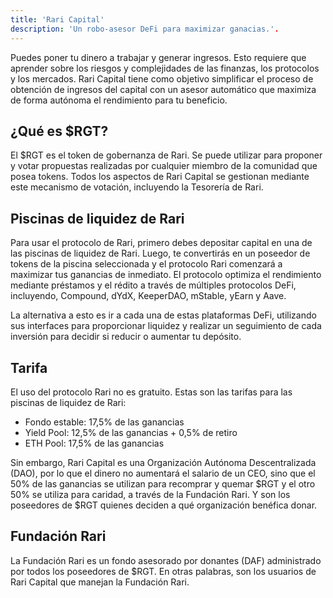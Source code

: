 ```yaml
---
title: 'Rari Capital'
description: 'Un robo-asesor DeFi para maximizar ganacias.'.
---
```


Puedes poner tu dinero a trabajar y generar ingresos. Esto requiere que aprender sobre los riesgos y complejidades de las finanzas, los protocolos y los mercados. Rari Capital tiene como objetivo simplificar el proceso de obtención de ingresos del capital con un asesor automático que maximiza de forma autónoma el rendimiento para tu beneficio.

## ¿Qué es $RGT?

El $RGT es el token de gobernanza de Rari. Se puede utilizar para proponer y votar propuestas realizadas por cualquier miembro de la comunidad que posea tokens. Todos los aspectos de Rari Capital se gestionan mediante este mecanismo de votación, incluyendo la Tesorería de Rari.

## Piscinas de liquidez de Rari

Para usar el protocolo de Rari, primero debes depositar capital en una de las piscinas de liquidez de Rari. Luego, te convertirás en un poseedor de tokens de la piscina seleccionada y el protocolo Rari comenzará a maximizar tus ganancias de inmediato. El protocolo optimiza el rendimiento mediante préstamos y el rédito a través de múltiples protocolos DeFi, incluyendo, Compound, dYdX, KeeperDAO, mStable, yEarn y Aave.

La alternativa a esto es ir a cada una de estas plataformas DeFi, utilizando sus interfaces para proporcionar liquidez y realizar un seguimiento de cada inversión para decidir si reducir o aumentar tu depósito.

## Tarifa

El uso del protocolo Rari no es gratuito. Estas son las tarifas para las piscinas de liquidez de Rari:

- Fondo estable: 17,5% de las ganancias
- Yield Pool: 12,5% de las ganancias + 0,5% de retiro
- ETH Pool: 17,5% de las ganancias

Sin embargo, Rari Capital es una Organización Autónoma Descentralizada (DAO), por lo que el dinero no aumentará el salario de un CEO, sino que el 50% de las ganancias se utilizan para recomprar y quemar $RGT y el otro 50% se utiliza para caridad, a través de la Fundación Rari. Y son los poseedores de $RGT quienes deciden a qué organización benéfica donar.

## Fundación Rari

La Fundación Rari es un fondo asesorado por donantes (DAF) administrado por todos los poseedores de $RGT. En otras palabras, son los usuarios de Rari Capital que manejan la Fundación Rari.